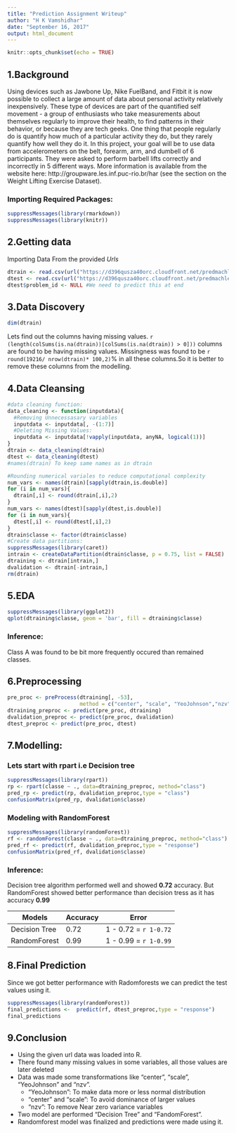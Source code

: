 ```yaml
---
title: "Prediction Assignment Writeup"
author: "H K Vamshidhar"
date: "September 16, 2017"
output: html_document
---
```


```r
knitr::opts_chunk$set(echo = TRUE)
```

## 1.Background
Using devices such as Jawbone Up, Nike FuelBand, and Fitbit it is now possible to collect a large amount of data about personal activity relatively inexpensively. These type of devices are part of the quantified self movement - a group of enthusiasts who take measurements about themselves regularly to improve their health, to find patterns in their behavior, or because they are tech geeks. One thing that people regularly do is quantify how much of a particular activity they do, but they rarely quantify how well they do it. In this project, your goal will be to use data from accelerometers on the belt, forearm, arm, and dumbell of 6 participants. They were asked to perform barbell lifts correctly and incorrectly in 5 different ways. More information is available from the website here: http://groupware.les.inf.puc-rio.br/har (see the section on the Weight Lifting Exercise Dataset).

### Importing Required Packages:
```r
suppressMessages(library(rmarkdown))
suppressMessages(library(knitr))
```

## 2.Getting data 
Importing Data From the provided *Urls*
```r
dtrain <- read.csv(url("https://d396qusza40orc.cloudfront.net/predmachlearn/pml-training.csv"), stringsAsFactors = FALSE, na.strings = c(NA, "#DIV/0!"))
dtest <- read.csv(url("https://d396qusza40orc.cloudfront.net/predmachlearn/pml-testing.csv"), stringsAsFactors = FALSE, na.strings = c(NA, "#DIV/0!"))
dtest$problem_id <- NULL #We need to predict this at end
```

## 3.Data Discovery
```r
dim(dtrain)
```
Lets find out the columns having missing values.
`r (length(colSums(is.na(dtrain))[colSums(is.na(dtrain)) > 0]))` columns are found to be having missing values. Missingness was found to be `r round(19216/ nrow(dtrain)* 100,2)  `% in all these columns.So it is better to remove these columns from the modelling.

## 4.Data Cleansing
```r
#data cleaning function:
data_cleaning <- function(inputdata){
  #Removing Unnecessasary variables
  inputdata <- inputdata[, -(1:7)]
  #Deleting Missing Values:
  inputdata <- inputdata[!vapply(inputdata, anyNA, logical(1))]
}
dtrain <- data_cleaning(dtrain)
dtest <- data_cleaning(dtest)
#names(dtrain) To keep same names as in dtrain

#Rounding numerical variales to reduce computational complexity
num_vars <- names(dtrain)[sapply(dtrain,is.double)]
for (i in num_vars){
  dtrain[,i] <- round(dtrain[,i],2)
}
num_vars <- names(dtest)[sapply(dtest,is.double)]
for (i in num_vars){
  dtest[,i] <- round(dtest[,i],2)
}
dtrain$classe <- factor(dtrain$classe)
#Create data partitions:
suppressMessages(library(caret))
intrain <- createDataPartition(dtrain$classe, p = 0.75, list = FALSE)
dtraining <- dtrain[intrain,]
dvalidation <- dtrain[-intrain,]
rm(dtrain)
```
## 5.EDA
```r
suppressMessages(library(ggplot2))
qplot(dtraining$classe, geom = 'bar', fill = dtraining$classe)
```

### Inference: 
Class A was found to be bit more frequently occured than remained classes.

## 6.Preprocessing
```r
pre_proc <- preProcess(dtraining[, -53], 
                       method = c("center", "scale", "YeoJohnson","nzv"))
dtraining_preproc <- predict(pre_proc, dtraining)
dvalidation_preproc <- predict(pre_proc, dvalidation)
dtest_preproc <- predict(pre_proc, dtest)
```
## 7.Modelling:
### Lets start with rpart i.e Decision tree
```r
suppressMessages(library(rpart))
rp <- rpart(classe ~ ., data=dtraining_preproc, method="class")
pred_rp <- predict(rp, dvalidation_preproc,type = "class")
confusionMatrix(pred_rp, dvalidation$classe)
```
### Modeling with RandomForest
```r
suppressMessages(library(randomForest))
rf <- randomForest(classe ~ ., data=dtraining_preproc, method="class")
pred_rf <- predict(rf, dvalidation_preproc,type = "response")
confusionMatrix(pred_rf, dvalidation$classe)
```
### Inference:
Decision tree algorithm performed well and showed **0.72** accuracy. But RandomForest showed better performance than decision tress as it has accuracy **0.99**

Models         | Accuracy   | Error
---------------|------------|-----------
Decision Tree  |  0.72      | 1 - 0.72 = `r 1-0.72`
RandomForest   |  0.99      | 1 - 0.99 = `r 1-0.99`

## 8.Final Prediction
Since we got better performance with Radomforests we can 
predict the test values using it.
```r
suppressMessages(library(randomForest))
final_predictions <-  predict(rf, dtest_preproc,type = "response")
final_predictions
```
## 9.Conclusion
* Using the given url data was loaded into R.
* There found many missing values in some variables, all those values are later deleted
* Data was made some transformations like "center", "scale", "YeoJohnson" and "nzv".
     + "YeoJohnson": To make data more or less normal distribution
     + "center" and "scale": To avoid dominance of larger values
     + "nzv": To remove Near zero variance variables
* Two model are performed "Decision Tree" and "FandomForest".
* Randomforest model was finalized and predictions were made using it.

